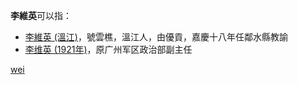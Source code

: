 '''李維英'''可以指：
* [[李維英_(溫江)|李維英 (溫江)]]，號雲樵，溫江人，由優貢，嘉慶十八年任鄰水縣教諭
* [[李维英_(1921年)|李维英 (1921年)]]，原广州军区政治部副主任

{{disambig}}

[[Category:三字李姓人名消歧义|wei]]